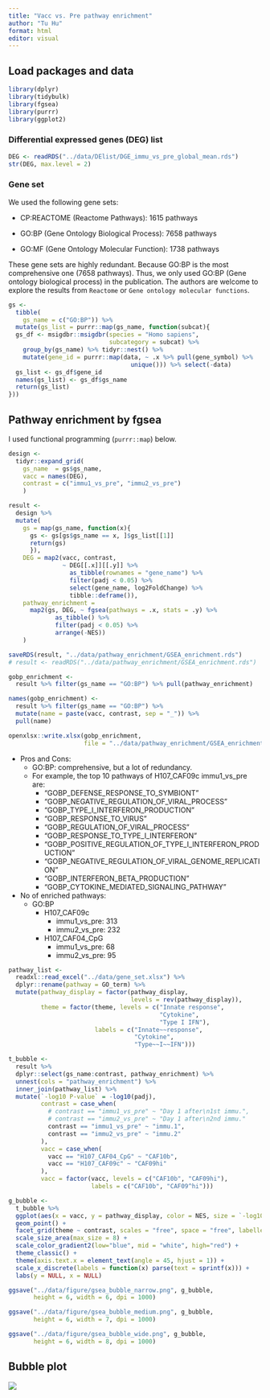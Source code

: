 ```yaml
---
title: "Vacc vs. Pre pathway enrichment"
author: "Tu Hu"
format: html
editor: visual
---
```


## Load packages and data

```r
library(dplyr)
library(tidybulk)
library(fgsea)
library(purrr)
library(ggplot2)
```

### Differential expressed genes (DEG) list

```r
DEG <- readRDS("../data/DElist/DGE_immu_vs_pre_global_mean.rds")
str(DEG, max.level = 2)
```

### Gene set

We used the following gene sets:

-   CP:REACTOME (Reactome Pathways): 1615 pathways

-   GO:BP (Gene Ontology Biological Process): 7658 pathways

-   GO:MF (Gene Ontology Molecular Function): 1738 pathways

These gene sets are highly redundant. Because GO:BP is the most comprehensive one (7658 pathways). Thus, we only used GO:BP (Gene ontology biological process) in the publication. The authors are welcome to explore the results from `Reactome` or `Gene ontology molecular functions`.

```r
gs <- 
  tibble(
    gs_name = c("GO:BP")) %>% 
  mutate(gs_list = purrr::map(gs_name, function(subcat){
  gs_df <- msigdbr::msigdbr(species = "Homo sapiens", 
                            subcategory = subcat) %>% 
    group_by(gs_name) %>% tidyr::nest() %>% 
    mutate(gene_id = purrr::map(data, ~ .x %>% pull(gene_symbol) %>% 
                                  unique())) %>% select(-data)
  gs_list <- gs_df$gene_id
  names(gs_list) <- gs_df$gs_name
  return(gs_list)
}))
```

## Pathway enrichment by fgsea

I used functional programming (`purrr::map`) below.

```r
design <- 
  tidyr::expand_grid(
    gs_name  = gs$gs_name, 
    vacc = names(DEG),
    contrast = c("immu1_vs_pre", "immu2_vs_pre")
    )

result <- 
  design %>% 
  mutate(
    gs = map(gs_name, function(x){
      gs <- gs[gs$gs_name == x, ]$gs_list[[1]]
      return(gs)
      }),
    DEG = map2(vacc, contrast, 
               ~ DEG[[.x]][[.y]] %>% 
                 as_tibble(rownames = "gene_name") %>% 
                 filter(padj < 0.05) %>% 
                 select(gene_name, log2FoldChange) %>% 
                 tibble::deframe()),
    pathway_enrichment =
      map2(gs, DEG, ~ fgsea(pathways = .x, stats = .y) %>% 
             as_tibble() %>% 
             filter(padj < 0.05) %>% 
             arrange(-NES)) 
    )

saveRDS(result, "../data/pathway_enrichment/GSEA_enrichment.rds")
# result <- readRDS("../data/pathway_enrichment/GSEA_enrichment.rds")

gobp_enrichment <- 
  result %>% filter(gs_name == "GO:BP") %>% pull(pathway_enrichment)

names(gobp_enrichment) <- 
  result %>% filter(gs_name == "GO:BP") %>% 
  mutate(name = paste(vacc, contrast, sep = "_")) %>% 
  pull(name)

openxlsx::write.xlsx(gobp_enrichment, 
                     file = "../data/pathway_enrichment/GSEA_enrichment_gobp.xlsx")
```

-   Pros and Cons:
    -   GO:BP: comprehensive, but a lot of redundancy.
    -   For example, the top 10 pathways of H107_CAF09c immu1_vs_pre are:
        -   "GOBP_DEFENSE_RESPONSE_TO_SYMBIONT"
        -   "GOBP_NEGATIVE_REGULATION_OF_VIRAL_PROCESS"
        -   "GOBP_TYPE_I_INTERFERON_PRODUCTION"
        -   "GOBP_RESPONSE_TO_VIRUS"
        -   "GOBP_REGULATION_OF_VIRAL_PROCESS"
        -   "GOBP_RESPONSE_TO_TYPE_I_INTERFERON"
        -   "GOBP_POSITIVE_REGULATION_OF_TYPE_I_INTERFERON_PRODUCTION"
        -   "GOBP_NEGATIVE_REGULATION_OF_VIRAL_GENOME_REPLICATION"
        -   "GOBP_INTERFERON_BETA_PRODUCTION"
        -   "GOBP_CYTOKINE_MEDIATED_SIGNALING_PATHWAY"
-   No of enriched pathways:
    -   GO:BP
        -   H107_CAF09c
            -   immu1_vs_pre: 313
            -   immu2_vs_pre: 232
        -   H107_CAF04_CpG
            -   immu1_vs_pre: 68
            -   immu2_vs_pre: 95

```r
pathway_list <- 
  readxl::read_excel("../data/gene_set.xlsx") %>% 
  dplyr::rename(pathway = GO_term) %>% 
  mutate(pathway_display = factor(pathway_display, 
                                  levels = rev(pathway_display)),
         theme = factor(theme, levels = c("Innate response",
                                          "Cytokine",
                                          "Type I IFN"),
                        labels = c("Innate~~response",
                                   "Cytokine",
                                   "Type~~I~~IFN")))
```

```r
t_bubble <- 
  result %>% 
  dplyr::select(gs_name:contrast, pathway_enrichment) %>% 
  unnest(cols = "pathway_enrichment") %>% 
  inner_join(pathway_list) %>% 
  mutate(`-log10 P-value` = -log10(padj),
         contrast = case_when(
           # contrast == "immu1_vs_pre" ~ "Day 1 after\n1st immu.",
           # contrast == "immu2_vs_pre" ~ "Day 1 after\n2nd immu."
           contrast == "immu1_vs_pre" ~ "immu.1",
           contrast == "immu2_vs_pre" ~ "immu.2"
         ),
         vacc = case_when(
           vacc == "H107_CAF04_CpG" ~ "CAF10b",
           vacc == "H107_CAF09c" ~ "CAF09hi"
         ),
         vacc = factor(vacc, levels = c("CAF10b", "CAF09hi"),
                       labels = c("CAF10b", "CAF09^hi")))

g_bubble <- 
  t_bubble %>% 
  ggplot(aes(x = vacc, y = pathway_display, color = NES, size = `-log10 P-value`)) +
  geom_point() +
  facet_grid(theme ~ contrast, scales = "free", space = "free", labeller = label_parsed) +
  scale_size_area(max_size = 8) + 
  scale_color_gradient2(low="blue", mid = "white", high="red") +
  theme_classic() +
  theme(axis.text.x = element_text(angle = 45, hjust = 1)) +
  scale_x_discrete(labels = function(x) parse(text = sprintf(x))) +
  labs(y = NULL, x = NULL)

ggsave("../data/figure/gsea_bubble_narrow.png", g_bubble, 
       height = 6, width = 6, dpi = 1000)

ggsave("../data/figure/gsea_bubble_medium.png", g_bubble, 
       height = 6, width = 7, dpi = 1000)

ggsave("../data/figure/gsea_bubble_wide.png", g_bubble, 
       height = 6, width = 8, dpi = 1000)
```

## Bubble plot

![](images/gsea_bubble.png){fig-align="center"}
